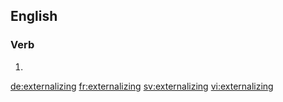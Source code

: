 ==English==

===Verb===
{{head|en}}

# {{present participle of|externalize|lang=en}}

[[de:externalizing]]
[[fr:externalizing]]
[[sv:externalizing]]
[[vi:externalizing]]